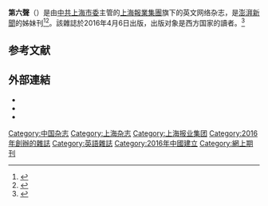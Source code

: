 {{Infobox magazine
|language=英語
| native_name        = {{lang|en|Sixth Tone}}
|website={{URL|https://www.sixthtone.com/}}
|company=[[上海报业集团|上海报业集团]]
|editor=吴挺<ref>{{Cite web|title=一个创办5年的英文新媒体，如何成为世界著名大学图书馆推荐读物？|url=https://mp.weixin.qq.com/s/LWiHO4hlzPi90Mg7tLrVZw|access-date=2021-09-19|author=吴挺|date=2021-07-28|publisher=[[澎湃新闻|澎湃]]全媒体实验室|language=zh}}</ref>
|editor_title=总编辑
|总部所在地={{CHN}}[[上海市|上海市]][[静安区|静安区]][[延安中路_(上海)|延安中路]]839号
|首发日期=2016年4月6日
|english_name=
}}
'''第六聲'''（{{lang-en|'''Sixth Tone'''}}）是由[[中共上海市委|中共上海市委]]主管的[[上海報業集團|上海報業集團]]旗下的英文网络杂志，是[[澎湃新聞|澎湃新聞]]的姊妹刊<ref name="NYT">{{Cite news|author=Tatlow|first=Didi Kirsten|url=https://www.nytimes.com/2016/04/06/business/international/china-media-the-paper-english.html|title=Digital Paper in China Covers Contentious Issues, Now in English|date=2016-04-05|work=The New York Times|accessdate=2020-02-16|language=en-US|issn=0362-4331}}</ref><ref>{{Cite web|title=澎湃新闻英文产品Sixth Tone发布新广告片了|url=https://www.thepaper.cn/newsDetail_forward_1741904|access-date=2021-08-13|date=2017-07-25|work=[[澎湃新闻|澎湃新闻]]|language=zh}}</ref>。該雜誌於2016年4月6日出版，出版对象是西方国家的讀者。<ref name="AllenEbrahimian">{{Cite web|title=China, Explained|url=https://foreignpolicy.com/2016/06/03/china-explained-sixth-tone-is-chinas-latest-party-approved-outlet-humanizing-news/|accessdate=2019-05-03|author=Allen-Ebrahimian, Bethany|date=2016-06-03|publisher=[[外交政策_(杂志)|外交政策 (杂志)]]}}</ref>

==参考文献==
{{reflist}}
==外部連結==
* {{Official website|https://www.sixthtone.com}}
* {{Twitter|id=SixthTone}}
*{{Facebook|id=sixthtone}}
{{上海报业集团}}
[[Category:中国杂志|Category:中国杂志]]
[[Category:上海杂志|Category:上海杂志]]
[[Category:上海报业集团|Category:上海报业集团]]
[[Category:2016年創辦的雜誌|Category:2016年創辦的雜誌]]
[[Category:英語雜誌|Category:英語雜誌]]
[[Category:2016年中國建立|Category:2016年中國建立]]
[[Category:網上期刊|Category:網上期刊]]